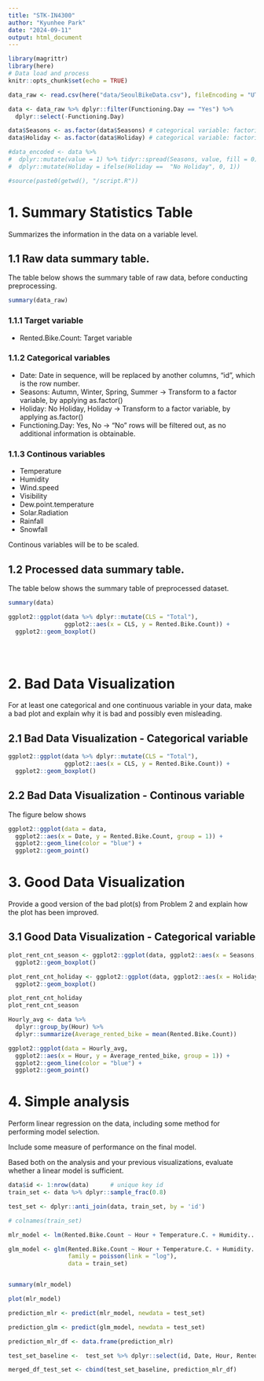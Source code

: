 ```yaml
---
title: "STK-IN4300"
author: "Kyunhee Park"
date: "2024-09-11"
output: html_document
---
```


```r
library(magrittr)
library(here)
# Data load and process
knitr::opts_chunk$set(echo = TRUE)

data_raw <- read.csv(here("data/SeoulBikeData.csv"), fileEncoding = "UTF-8")

data <- data_raw %>% dplyr::filter(Functioning.Day == "Yes") %>%                # filter out invalid data
  dplyr::select(-Functioning.Day)                                           # drop unnecessary col

data$Seasons <- as.factor(data$Seasons) # categorical variable: factorize
data$Holiday <- as.factor(data$Holiday) # categorical variable: factorize

#data_encoded <- data %>% 
#  dplyr::mutate(value = 1) %>% tidyr::spread(Seasons, value, fill = 0) %>%  
#  dplyr::mutate(Holiday = ifelse(Holiday ==  "No Holiday", 0, 1))

#source(paste0(getwd(), "/script.R"))
```
# 1. Summary Statistics Table
Summarizes the information in the data on a variable level.

## 1.1 Raw data summary table.

The table below shows the summary table of raw data, before conducting preprocessing.
```r
summary(data_raw)
```
### 1.1.1 Target variable
- Rented.Bike.Count: Target variable

### 1.1.2 Categorical variables

- Date: Date in sequence, will be replaced by another columns, "id", which is the row number.
- Seasons: Autumn, Winter, Spring, Summer -> Transform to a factor variable, by applying as.factor()
- Holiday: No Holiday, Holiday -> Transform to a factor variable, by applying as.factor()
- Functioning.Day: Yes, No -> "No" rows will be filtered out, as no additional information is obtainable.

### 1.1.3 Continous variables
- Temperature
- Humidity
- Wind.speed
- Visibility
- Dew.point.temperature
- Solar.Radiation
- Rainfall
- Snowfall

Continous variables will be to be scaled.


## 1.2 Processed data summary table.

The table below shows the summary table of preprocessed dataset.
```r
summary(data)
```
```r
ggplot2::ggplot(data %>% dplyr::mutate(CLS = "Total"), 
                ggplot2::aes(x = CLS, y = Rented.Bike.Count)) + 
  ggplot2::geom_boxplot()





```

# 2. Bad Data Visualization

For at least one categorical and one continuous variable in your data, make a bad plot and explain why it is bad and possibly even misleading.

## 2.1 Bad Data Visualization - Categorical variable

```r
ggplot2::ggplot(data %>% dplyr::mutate(CLS = "Total"), 
                ggplot2::aes(x = CLS, y = Rented.Bike.Count)) + 
  ggplot2::geom_boxplot()
```

## 2.2 Bad Data Visualization - Continous variable

The figure below shows 
```r
ggplot2::ggplot(data = data,
  ggplot2::aes(x = Date, y = Rented.Bike.Count, group = 1)) + 
  ggplot2::geom_line(color = "blue") +
  ggplot2::geom_point()
```

# 3. Good Data Visualization
Provide a good version of the bad plot(s) from Problem 2 and explain how the plot has been improved.

## 3.1 Good Data Visualization - Categorical variable

```r

plot_rent_cnt_season <- ggplot2::ggplot(data, ggplot2::aes(x = Seasons, y = Rented.Bike.Count)) +
  ggplot2::geom_boxplot()

plot_rent_cnt_holiday <- ggplot2::ggplot(data, ggplot2::aes(x = Holiday, y = Rented.Bike.Count)) + 
  ggplot2::geom_boxplot()

plot_rent_cnt_holiday
plot_rent_cnt_season
```

```r
Hourly_avg <- data %>%
  dplyr::group_by(Hour) %>%
  dplyr::summarize(Average_rented_bike = mean(Rented.Bike.Count))

ggplot2::ggplot(data = Hourly_avg,
  ggplot2::aes(x = Hour, y = Average_rented_bike, group = 1)) + 
  ggplot2::geom_line(color = "blue") +
  ggplot2::geom_point()

```



# 4. Simple analysis

Perform linear regression on the data, including some method for performing model selection.

Include some measure of performance on the final model.

Based both on the analysis and your previous visualizations, evaluate whether a linear model is sufficient.
```r

data$id <- 1:nrow(data)      # unique key id
train_set <- data %>% dplyr::sample_frac(0.8)

test_set <- dplyr::anti_join(data, train_set, by = 'id')

# colnames(train_set)

mlr_model <- lm(Rented.Bike.Count ~ Hour + Temperature.C. + Humidity... + Wind.speed..m.s. + Visibility..10m. + Dew.point.temperature.C. + Solar.Radiation..MJ.m2. + Rainfall.mm. + Snowfall..cm. + Seasons + Holiday, data = train_set)

glm_model <- glm(Rented.Bike.Count ~ Hour + Temperature.C. + Humidity... + Wind.speed..m.s. + Visibility..10m. + Dew.point.temperature.C. + Solar.Radiation..MJ.m2. + Rainfall.mm. + Snowfall..cm. + Seasons + Holiday, 
                 family = poisson(link = "log"), 
                 data = train_set)


summary(mlr_model)

plot(mlr_model)

prediction_mlr <- predict(mlr_model, newdata = test_set)

prediction_glm <- predict(glm_model, newdata = test_set)

prediction_mlr_df <- data.frame(prediction_mlr)

test_set_baseline <-  test_set %>% dplyr::select(id, Date, Hour, Rented.Bike.Count)

merged_df_test_set <- cbind(test_set_baseline, prediction_mlr_df)


```

